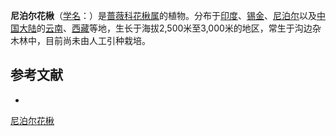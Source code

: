{{Speciesbox
| name = 尼泊尔花楸
| status = 
| status_system = 
| image =
| genus = Sorbus
| species = wallichii
| authority = (Hook. f.) Yu
}}

'''尼泊尔花楸'''（[[学名|学名]]：{{lang|la|''Sorbus wallichii''}}）是[[蔷薇科|蔷薇科]][[花楸属|花楸属]]的植物。分布于[[印度|印度]]、[[锡金|锡金]]、[[尼泊尔|尼泊尔]]以及[[中国大陆|中国大陆]]的[[云南|云南]]、[[西藏|西藏]]等地，生长于海拔2,500米至3,000米的地区，常生于沟边杂木林中，目前尚未由人工引种栽培。

== 参考文献 ==
<div class="references-small">
* {{cite web| url =http://www.bioinfo.cn/db05/KmzwSpecies.php?action=view&id=19319| title =尼泊尔花楸| work =《中国高等植物数据库全库》| publisher =中国科学院微生物研究所| author =昆明植物研究所| accessdate =2009-02-25| deadurl =yes| archiveurl =https://web.archive.org/web/20160305041423/http://www.bioinfo.cn/db05/KmzwSpecies.php?action=view&id=19319| archivedate =2016-03-05}}
</div>
{{Taxonbar|from=Q1031619}}

[[Category:花楸属|尼泊尔花楸]]


{{植物小作品}}